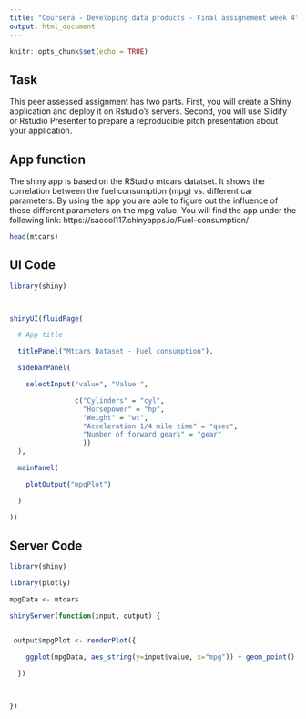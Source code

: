 ---
title: "Coursera - Developing data products - Final assignement week 4"
output: html_document
---

```{r setup, include=FALSE}
knitr::opts_chunk$set(echo = TRUE)
```

## Task

This peer assessed assignment has two parts. First, you will create a Shiny application and deploy it on Rstudio's servers. Second, you will use Slidify or Rstudio Presenter to prepare a reproducible pitch presentation about your application.

## App function

The shiny app is based on the RStudio mtcars datatset. It shows the correlation between the fuel consumption (mpg) vs. different car parameters. By using the app you are able to figure out the influence of these different parameters on the mpg value.
You will find the app under the following link:
https://sacool117.shinyapps.io/Fuel-consumption/



```{r, echo=TRUE}
head(mtcars)
```


## UI Code


```{r echo=TRUE, warning=FALSE, message=FALSE, eval=FALSE}

library(shiny)



shinyUI(fluidPage(

  # App title

  titlePanel("Mtcars Dataset - Fuel consumption"),

  sidebarPanel(

    selectInput("value", "Value:", 

                c("Cylinders" = "cyl",
                  "Horsepower" = "hp",
                  "Weight" = "wt",
                  "Acceleration 1/4 mile time" = "qsec",
                  "Number of forward gears" = "gear"
                  ))
  ),

  mainPanel(

    plotOutput("mpgPlot")

  )

))

```


## Server Code


```{r echo=TRUE, warning=FALSE, message=FALSE, eval=FALSE}

library(shiny)

library(plotly)

mpgData <- mtcars

shinyServer(function(input, output) {


 output$mpgPlot <- renderPlot({

    ggplot(mpgData, aes_string(y=input$value, x="mpg")) + geom_point()

  })

  

})

```
